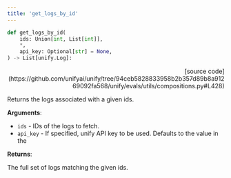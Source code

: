```yaml
---
title: 'get_logs_by_id'
---
```


```python
def get_logs_by_id(
    ids: Union[int, List[int]],
    *,
    api_key: Optional[str] = None,
) -> List[unify.Log]:
```

<p align="right">[source code](https://github.com/unifyai/unify/tree/94ceb5828833958b2b357d89b8a91269092fa568/unify/evals/utils/compositions.py#L428)</p>

Returns the logs associated with a given ids.

**Arguments**:

- `ids` - IDs of the logs to fetch.
- `api_key` - If specified, unify API key to be used. Defaults to the value in the



**Returns**:

The full set of logs matching the given ids.